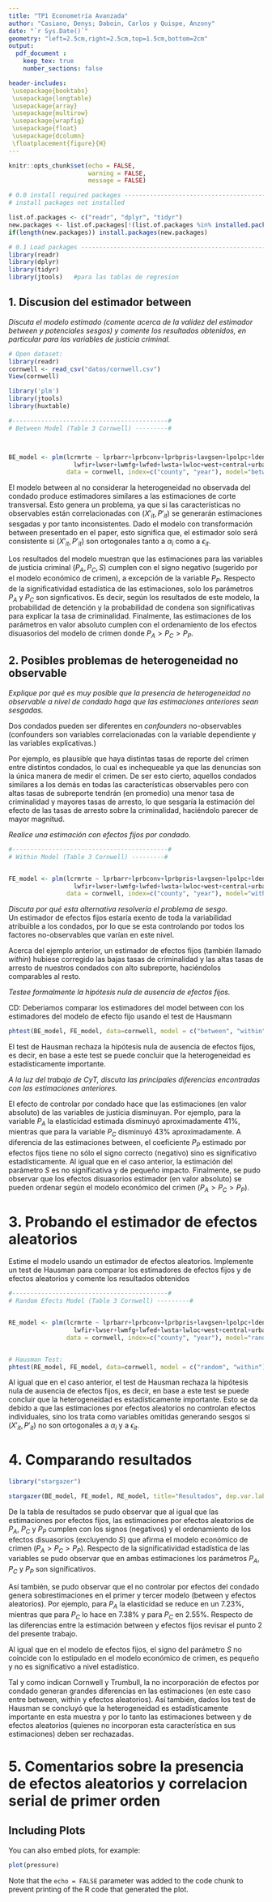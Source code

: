 ```yaml
---
title: "TP1 Econometría Avanzada"
author: "Casiano, Denys; Daboin, Carlos y Quispe, Anzony"
date: "`r Sys.Date()`"
geometry: "left=2.5cm,right=2.5cm,top=1.5cm,bottom=2cm"
output: 
  pdf_document :
    keep_tex: true
    number_sections: false

header-includes:
 \usepackage{booktabs}
 \usepackage{longtable}
 \usepackage{array}
 \usepackage{multirow}
 \usepackage{wrapfig}
 \usepackage{float}
 \usepackage{dcolumn}
 \floatplacement{figure}{H}
---
```


```r
knitr::opts_chunk$set(echo = FALSE, 
                      warning = FALSE,
                      message = FALSE)

# 0.0 install required packages -------------------------------------------
# install packages not installed

list.of.packages <- c("readr", "dplyr", "tidyr")
new.packages <- list.of.packages[!(list.of.packages %in% installed.packages()[,"Package"])]
if(length(new.packages)) install.packages(new.packages)

# 0.1 Load packages -------------------------------------------------------
library(readr)
library(dplyr)
library(tidyr)
library(jtools)   #para las tablas de regresion
```

## 1. Discusion del estimador between

*Discuta el modelo estimado (comente acerca de la validez del estimador between y potenciales sesgos) y comente los resultados obtenidos, en particular para las variables de justicia criminal.*

```r

# Open dataset:
library(readr)
cornwell <- read_csv("datos/cornwell.csv")
View(cornwell)

library('plm')
library(jtools)
library(huxtable)

#-------------------------------------------#
# Between Model (Table 3 Cornwell) ---------#



BE_model <- plm(lcrmrte ~ lprbarr+lprbconv+lprbpris+lavgsen+lpolpc+ldensity+lpctymle+lwcon+lwtuc+lwtrd+
                  lwfir+lwser+lwmfg+lwfed+lwsta+lwloc+west+central+urban+lpctmin,
                data = cornwell, index=c("county", "year"), model="between")

```

El modelo between al no considerar la heterogeneidad no observada del condado produce estimadores similares a las estimaciones de corte transversal. Esto genera un problema, ya que si las características no observables están correlacionadas con $(X'_{it},P'_{it})$ se generarán estimaciones sesgadas y por tanto inconsistentes. Dado el modelo con transformación between presentado en el paper, esto significa que, el estimador solo será consistente si $(X'_{it},P'_{it})$ son ortogonales tanto a $\alpha_i$ como a $\epsilon_{it}$. 

Los resultados del modelo muestran que las estimaciones para las variables de justicia criminal ($P_A, P_C, S$) cumplen con el signo negativo (sugerido por el modelo económico de crimen), a excepción de la variable $P_P$. Respecto de la significatividad estadística de las estimaciones, solo los parámetros $P_A$ y $P_C$ son signficativos. Es decir, según los resultados de este modelo, la probabilidad de detención y la probabilidad de condena son significativas para explicar la tasa de criminalidad. Finalmente, las estimaciones de los parámetros en valor absoluto cumplen con el ordenamiento de los efectos disuasorios del modelo de crimen donde $P_A>P_C>P_P$.   



## 2. Posibles problemas de heterogeneidad no observable

*Explique por qué es muy posible que la presencia de heterogeneidad no observable a nivel de condado haga que las estimaciones anteriores sean sesgadas. *   

Dos condados pueden ser diferentes en *confounders* no-observables (confounders son variables correlacionadas con la variable dependiente y las variables explicativas.) 

Por ejemplo, es plausible que haya distintas tasas de reporte del crimen entre distintos condados, lo cual es inchequeable ya que las denuncias son la única manera de medir el crimen. De ser esto cierto, aquellos condados similares a los demás en todas las características observables pero con altas tasas de subreporte tendrán (en promedio) una menor tasa de criminalidad y mayores tasas de arresto, lo que sesgaría la estimación del efecto de las tasas de arresto sobre la criminalidad, haciéndolo parecer de mayor magnitud.    

*Realice una estimación con efectos fijos por condado.*    

```r
#-------------------------------------------#
# Within Model (Table 3 Cornwell) ---------#


FE_model <- plm(lcrmrte ~ lprbarr+lprbconv+lprbpris+lavgsen+lpolpc+ldensity+lpctymle+lwcon+lwtuc+lwtrd+
                  lwfir+lwser+lwmfg+lwfed+lwsta+lwloc+west+central+urban+lpctmin,
                data = cornwell, index=c("county", "year"), model="within")
```



*Discuta por qué esta alternativa resolvería el problema de sesgo. *    
Un estimador de efectos fijos estaría exento de toda la variabilidad atribuible a los condados, por lo que se esta controlando por todos los factores no-observables que varían en este nivel. 

Acerca del ejemplo anterior, un estimador de efectos fijos (también llamado *within*) hubiese corregido las bajas tasas de criminalidad y las altas tasas de arresto de nuestros condados con alto subreporte, haciéndolos comparables al resto.

*Testee formalmente la hipótesis nula de ausencia de efectos fijos. *

CD: Deberiamos comparar los estimadores del model between con los estimadores del modelo de efecto fijo usando el test de Hausmann

\begin{gather*}
H = ( \hat \beta_{BE} - \hat \beta_{EF})' (\Omega_{EF}-\Omega_{BE})^{-1}  ( \hat \beta_{BE} - \hat \beta_{EF})
\end{gather*}

```r
phtest(BE_model, FE_model, data=cornwell, model = c("between", "within"), method = c("chisq", "aux"), index = NULL, vcov = NULL)
``` 
El test de Hausman rechaza la hipótesis nula de ausencia de efectos fijos, es decir, en base a este test se puede concluir que la heterogeneidad es estadísticamente importante.

*A la luz del trabajo de CyT, discuta las principales diferencias encontradas con las estimaciones anteriores.*

El efecto de controlar por condado hace que las estimaciones (en valor absoluto) de las variables de justicia disminuyan. Por ejemplo, para la variable $P_A$ la elasticidad estimada disminuyó aproximadamente $41\%$, mientras que para la variable $P_C$ disminuyó $43\%$ aproximadamente. A diferencia de las estimaciones between, el coeficiente $P_P$ estimado por efectos fijos tiene no sólo el signo correcto (negativo) sino es significativo estadísticamente. Al igual que en el caso anterior, la estimación del parámetro $S$ es no significativa y de pequeño impacto. Finalmente, se pudo observar que los efectos disuasorios estimador (en valor absoluto) se pueden ordenar según el modelo económico del crimen ($P_A>P_C>P_P$).   


# 3. Probando el estimador de efectos aleatorios
Estime el modelo usando un estimador de efectos aleatorios. Implemente un test de
Hausman para comparar los estimadores de efectos fijos y de efectos aleatorios y
comente los resultados obtenidos

```r
#-------------------------------------------#
# Random Efects Model (Table 3 Cornwell) ---------#


RE_model <- plm(lcrmrte ~ lprbarr+lprbconv+lprbpris+lavgsen+lpolpc+ldensity+lpctymle+lwcon+lwtuc+lwtrd+
                  lwfir+lwser+lwmfg+lwfed+lwsta+lwloc+west+central+urban+lpctmin,
                data = cornwell, index=c("county", "year"), model="random")


# Hausman Test: 
phtest(RE_model, FE_model, data=cornwell, model = c("random", "within"), method = c("chisq", "aux"), index = NULL, vcov = NULL)
```

Al igual que en el caso anterior, el test de Hausman rechaza la hipótesis nula de ausencia de efectos fijos, es decir, en base a este test se puede concluir que la heterogeneidad es estadísticamente importante. Esto se da debido a que las estimaciones por efectos aleatorios no controlan efectos individuales, sino los trata como variables omitidas generando sesgos si  $(X'_{it},P'_{it})$ no son ortogonales a $\alpha_i$ y a $\epsilon_{it}$. 

# 4. Comparando resultados

```r

library("stargazer")

stargazer(BE_model, FE_model, RE_model, title="Resultados", dep.var.labels=c("Tasa de criminalidad"),           covariate.labels=c('$P_{A}$','$P_{C}$','$P_{P}$','S','Police','Density','Percent of young male','WCON','WTUC','WTRD','WFIR','WSER','WMFG','WFED','WSTA','WLOC','West','Central','Urban','Percent minority'), notes.align = "l", align=TRUE, font.size = "small", no.space = T, header = F)
```


De la tabla de resultados se pudo observar que al igual que las estimaciones por efectos fijos, las estimaciones por efectos aleatorios de $P_A$, $P_C$ y $P_P$ cumplen con los signos (negativos) y el ordenamiento de los efectos disuasorios (excluyendo $S$) que afirma el modelo económico de crimen ($P_A>P_C>P_P$). Respecto de la significatividad estadística de las variables se pudo observar que en ambas estimaciones los parámetros $P_A$, $P_C$ y $P_P$ son significativos. 

Así también, se pudo observar que el no controlar por efectos del condado genera sobrestimaciones en el primer y tercer modelo (between y efectos aleatorios). Por ejemplo, para $P_A$ la elasticidad se reduce en un $7.23\%$, mientras que para $P_C$ lo hace en $7.38\%$ y para $P_C$ en $2.55\%$. Respecto de las diferencias entre la estimación between y efectos fijos revisar el punto 2 del presente trabajo.

Al igual que en el modelo de efectos fijos, el signo del parámetro $S$ no coincide con lo estipulado en el modelo económico de crimen, es pequeño y no es significativo a nivel estadístico.  

Tal y como indican Cornwell y Trumbull, la no incorporación de efectos por condado generan grandes  diferencias en las estimaciones (en este caso entre between, within y efectos aleatorios). Así también, dados los test de Hausman se concluyó que la heterogeneidad es estadísticamente importante en esta muestra y por lo tanto las estimaciones between y de efectos aleatorios (quienes no incorporan esta característica en sus estimaciones) deben ser rechazadas.     

# 5. Comentarios sobre la presencia de efectos aleatorios y correlacion serial de primer orden
## Including Plots

You can also embed plots, for example:

```r
plot(pressure)
```

Note that the `echo = FALSE` parameter was added to the code chunk to prevent printing of the R code that generated the plot.
